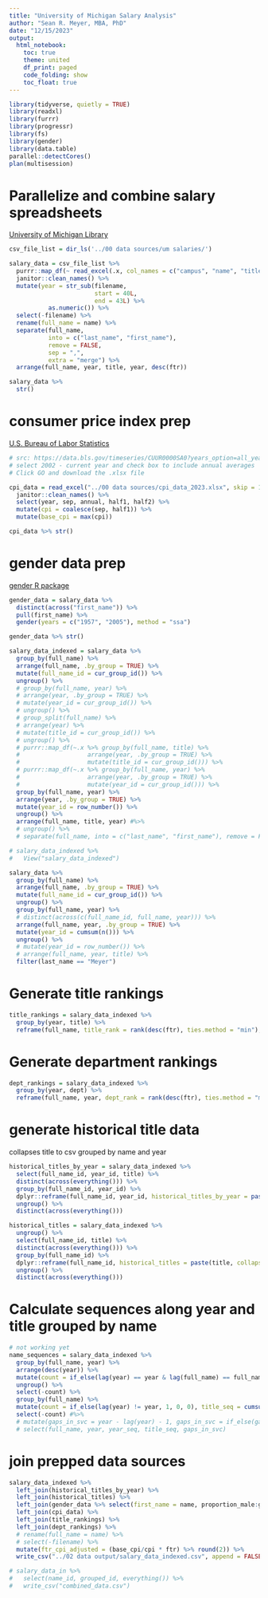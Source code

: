 ```yaml
---
title: "University of Michigan Salary Analysis"
author: "Sean R. Meyer, MBA, PhD"
date: "12/15/2023"
output: 
  html_notebook:
    toc: true
    theme: united
    df_print: paged
    code_folding: show
    toc_float: true
---
```



```r
library(tidyverse, quietly = TRUE)
library(readxl)
library(furrr)
library(progressr)
library(fs)
library(gender)
library(data.table)
parallel::detectCores()
plan(multisession)
```

# Parallelize and combine salary spreadsheets

[University of Michigan Library](https://quod.lib.umich.edu/e/errwpc/public/3/3/1/3314612.html)

```r
csv_file_list = dir_ls('../00 data sources/um salaries/')

salary_data = csv_file_list %>%
  purrr::map_df(~ read_excel(.x, col_names = c("campus", "name", "title", "dept", "ftr", "basis", "fraction", "gen_fund"), skip = 1), .id = "filename") %>% 
  janitor::clean_names() %>% 
  mutate(year = str_sub(filename, 
                        start = 40L, 
                        end = 43L) %>% 
           as.numeric()) %>% 
  select(-filename) %>% 
  rename(full_name = name) %>% 
  separate(full_name, 
           into = c("last_name", "first_name"), 
           remove = FALSE, 
           sep = ",", 
           extra = "merge") %>% 
  arrange(full_name, year, title, year, desc(ftr))

salary_data %>% 
  str()
```

# consumer price index prep

[U.S. Bureau of Labor Statistics](https://data.bls.gov/timeseries/CUUR0000SA0?years_option=all_years)

```r
# src: https://data.bls.gov/timeseries/CUUR0000SA0?years_option=all_years
# select 2002 - current year and check box to include annual averages
# Click GO and download the .xlsx file

cpi_data = read_excel("../00 data sources/cpi_data_2023.xlsx", skip = 10) %>% 
  janitor::clean_names() %>% 
  select(year, sep, annual, half1, half2) %>% 
  mutate(cpi = coalesce(sep, half1)) %>%  
  mutate(base_cpi = max(cpi))

cpi_data %>% str()
```

# gender data prep

[gender R package](https://github.com/lmullen/gender)

```r
gender_data = salary_data %>% 
  distinct(across("first_name")) %>% 
  pull(first_name) %>% 
  gender(years = c("1957", "2005"), method = "ssa")

gender_data %>% str()
```

```r
salary_data_indexed = salary_data %>% 
  group_by(full_name) %>%
  arrange(full_name, .by_group = TRUE) %>% 
  mutate(full_name_id = cur_group_id()) %>% 
  ungroup() %>%
  # group_by(full_name, year) %>% 
  # arrange(year, .by_group = TRUE) %>% 
  # mutate(year_id = cur_group_id()) %>% 
  # ungroup() %>% 
  # group_split(full_name) %>%
  # arrange(year) %>%
  # mutate(title_id = cur_group_id()) %>%
  # ungroup() %>%
  # purrr::map_df(~.x %>% group_by(full_name, title) %>% 
  #                   arrange(year, .by_group = TRUE) %>% 
  #                   mutate(title_id = cur_group_id())) %>% 
  # purrr::map_df(~.x %>% group_by(full_name, year) %>%
  #                   arrange(year, .by_group = TRUE) %>%
  #                   mutate(year_id = cur_group_id())) %>%
  group_by(full_name, year) %>%
  arrange(year, .by_group = TRUE) %>%
  mutate(year_id = row_number()) %>% 
  ungroup() %>% 
  arrange(full_name, title, year) #%>% 
  # ungroup() %>% 
  # separate(full_name, into = c("last_name", "first_name"), remove = FALSE)

# salary_data_indexed %>%
#   View("salary_data_indexed")
```

```r
salary_data %>% 
  group_by(full_name) %>%
  arrange(full_name, .by_group = TRUE) %>% 
  mutate(full_name_id = cur_group_id()) %>% 
  ungroup() %>%
  group_by(full_name, year) %>%
  # distinct(across(c(full_name_id, full_name, year))) %>% 
  arrange(full_name, year, .by_group = TRUE) %>%
  mutate(year_id = cumsum(n())) %>% 
  ungroup() %>% 
  # mutate(year_id = row_number()) %>% 
  # arrange(full_name, year, title) %>% 
  filter(last_name == "Meyer")
```

# Generate title rankings

```r
title_rankings = salary_data_indexed %>% 
  group_by(year, title) %>% 
  reframe(full_name, title_rank = rank(desc(ftr), ties.method = "min"), title_count = n())
```

# Generate department rankings

```r
dept_rankings = salary_data_indexed %>% 
  group_by(year, dept) %>% 
  reframe(full_name, year, dept_rank = rank(desc(ftr), ties.method = "min"), dept_count = n())
```

# generate historical title data

collapses title to csv grouped by name and year

```r
historical_titles_by_year = salary_data_indexed %>% 
  select(full_name_id, year_id, title) %>% 
  distinct(across(everything())) %>% 
  group_by(full_name_id, year_id) %>% 
  dplyr::reframe(full_name_id, year_id, historical_titles_by_year = paste(c(title, year_id), collapse = "; ")) %>% 
  ungroup() %>% 
  distinct(across(everything()))

historical_titles = salary_data_indexed %>% 
  ungroup() %>% 
  select(full_name_id, title) %>% 
  distinct(across(everything())) %>% 
  group_by(full_name_id) %>% 
  dplyr::reframe(full_name_id, historical_titles = paste(title, collapse = "; ")) %>% 
  ungroup() %>% 
  distinct(across(everything()))
```

# Calculate sequences along year and title grouped by name

```r

# not working yet
name_sequences = salary_data_indexed %>% 
  group_by(full_name, year) %>% 
  arrange(desc(year)) %>% 
  mutate(count = if_else(lag(year) == year & lag(full_name) == full_name, 1, 0, 0), year_seq = cumsum(count)) %>%
  ungroup() %>%
  select(-count) %>%
  group_by(full_name) %>% 
  mutate(count = if_else(lag(year) != year, 1, 0, 0), title_seq = cumsum(count)) %>% 
  select(-count) #%>% 
  # mutate(gaps_in_svc = year - lag(year) - 1, gaps_in_svc = if_else(gaps_in_svc > 0, gaps_in_svc, 0, 0)) %>% 
  # select(full_name, year, year_seq, title_seq, gaps_in_svc)
```

# join prepped data sources

```r

salary_data_indexed %>% 
  left_join(historical_titles_by_year) %>% 
  left_join(historical_titles) %>% 
  left_join(gender_data %>% select(first_name = name, proportion_male:gender)) %>% 
  left_join(cpi_data) %>% 
  left_join(title_rankings) %>% 
  left_join(dept_rankings) %>% 
  # rename(full_name = name) %>% 
  # select(-filename) %>% 
  mutate(ftr_cpi_adjusted = (base_cpi/cpi * ftr) %>% round(2)) %>% 
  write_csv("../02 data output/salary_data_indexed.csv", append = FALSE)

# salary_data_in %>% 
#   select(name_id, grouped_id, everything()) %>% 
#   write_csv("combined_data.csv")
```
